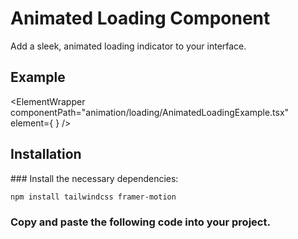 


# Animated Loading Component

Add a sleek, animated loading indicator to your interface.

## Example

<ElementWrapper
  componentPath="animation/loading/AnimatedLoadingExample.tsx"
  element={
    <ElementPreviewWrapper>
      <AnimatedLoadingExample />
    </ElementPreviewWrapper>
  }
/>

## Installation

<Steps>
### Install the necessary dependencies:

```bash copy
npm install tailwindcss framer-motion
```

### Copy and paste the following code into your project.

<CodeWrapper codePath="animation/loading/AnimatedLoading.tsx" />

</Steps>
